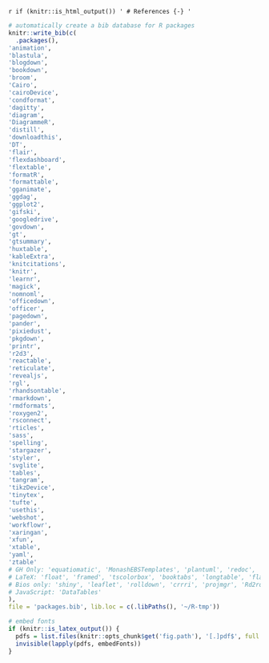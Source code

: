 \backmatter

`r if (knitr::is_html_output()) '
# References {-}
'`

```r
# automatically create a bib database for R packages
knitr::write_bib(c(
  .packages(), 
'animation',
'blastula',
'blogdown',
'bookdown',
'broom',
'Cairo',
'cairoDevice',
'condformat',
'dagitty',
'diagram',
'DiagrammeR',
'distill',
'downloadthis',
'DT',
'flair',
'flexdashboard',
'flextable',
'formatR',
'formattable',
'gganimate',
'ggdag',
'ggplot2',
'gifski',
'googledrive',
'govdown',
'gt',
'gtsummary',
'huxtable',
'kableExtra',
'knitcitations',
'knitr',
'learnr',
'magick',
'nomnoml',
'officedown',
'officer',
'pagedown',
'pander',
'pixiedust',
'pkgdown',
'printr',
'r2d3',
'reactable',
'reticulate',
'revealjs',
'rgl',
'rhandsontable',
'rmarkdown',
'rmdformats',
'roxygen2',
'rsconnect',
'rticles',
'sass',
'spelling',
'stargazer',
'styler',
'svglite',
'tables',
'tangram',
'tikzDevice',
'tinytex',
'tufte',
'usethis',
'webshot',
'workflowr',
'xaringan',
'xfun',
'xtable',
'yaml',
'ztable'
# GH Only: 'equatiomatic', 'MonashEBSTemplates', 'plantuml', 'redoc', 'Statamarkdown', 'rmdrive'
# LaTeX: 'float', 'framed', 'tscolorbox', 'booktabs', 'longtable', 'flafter', 'subfig', 'fancyhdr', 'xcolor', 'listings', 'titling', 'animate'
# Bios only: 'shiny', 'leaflet', 'rolldown', 'crrri', 'projmgr', 'Rd2roxyen', 'servr', 'highr', 'mime', 'testit', 'fun', 'tufte'
# JavaScript: 'DataTables'
), 
file = 'packages.bib', lib.loc = c(.libPaths(), '~/R-tmp'))

# embed fonts
if (knitr::is_latex_output()) {
  pdfs = list.files(knitr::opts_chunk$get('fig.path'), '[.]pdf$', full.names = TRUE)
  invisible(lapply(pdfs, embedFonts))
}
```
